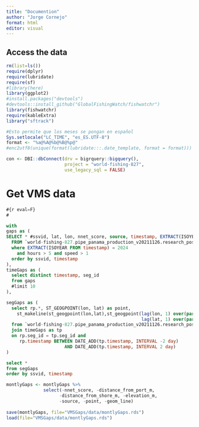 ```yaml
---
title: "Documention"
author: "Jorge Cornejo"
format: html
editor: visual
---
```


## Access the data

```r
rm(list=ls())
require(dplyr)
require(lubridate)
require(sf)
#library(here)
library(ggplot2)
#install.packages("devtools")
#devtools::install_github("GlobalFishingWatch/fishwatchr")
library(fishwatchr)
require(kableExtra)
library("sftrack")

#Esto permite que los meses se pongan en español
Sys.setlocale("LC_TIME", "es_ES.UTF-8")
format <- "%a@%A@%b@%B@%p@"
#enc2utf8(unique(format(lubridate:::.date_template, format = format)))

con <- DBI::dbConnect(drv = bigrquery::bigquery(), 
                      project = "world-fishing-827", 
                      use_legacy_sql = FALSE)
```

# Get VMS data

```sql
#{r eval=F}
#

with 
gaps as (
SELECT * #ssvid, lat, lon, nnet_score, source, timestamp, EXTRACT(ISOYEAR FROM timestamp) AS year
  FROM `world-fishing-827.pipe_panama_production_v20211126.research_positions`
  where EXTRACT(ISOYEAR FROM timestamp) = 2024
    and hours > 5 and speed > 1 
  order by ssvid, timestamp
),
timeGaps as (
  select distinct timestamp, seg_id
  from gaps
  #limit 10
),

segGaps as (
  select rp.*, ST_GEOGPOINT(lon, lat) as point,
    st_makeline(st_geogpoint(lon,lat),st_geogpoint(lag(lon, 1) over(partition by ssvid order by rp.timestamp),
                                                   lag(lat, 1) over(partition by ssvid order by rp.timestamp))) as geom_line,
  from `world-fishing-827.pipe_panama_production_v20211126.research_positions` as rp
  join timeGaps as tp
  on rp.seg_id = tp.seg_id and
     rp.timestamp BETWEEN DATE_ADD(tp.timestamp, INTERVAL -2 day)
                      AND DATE_ADD(tp.timestamp, INTERVAL 2 day)
)

select *
from segGaps
order by ssvid, timestamp

```

```r
montlyGaps <- montlyGaps %>% 
              select(-nnet_score, -distance_from_port_m, 
                    -distance_from_shore_m, -elevation_m, 
                    -source, -point, -geom_line)
  
save(montlyGaps, file="VMSGaps/data/montlyGaps.rds")
load(file="VMSGaps/data/montlyGaps.rds")

```
